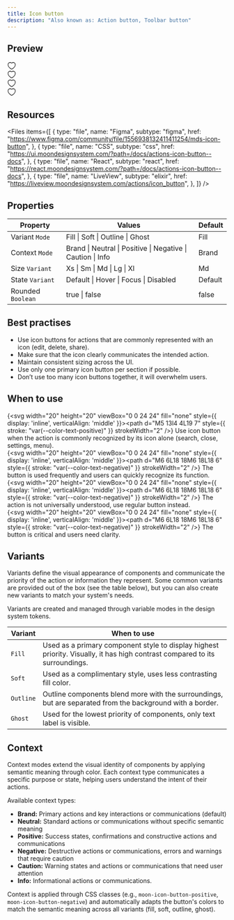 ```yaml
---
title: Icon button
description: "Also known as: Action button, Toolbar button"
---
```


## Preview

<div className="w-full bg-primary h-[320px] flex items-center justify-center border border-primary gap-4">
  <div className="moon-icon-button">
    <svg
      width="20"
      height="20"
      viewBox="0 0 20 20"
      fill="none"
      xmlns="http://www.w3.org/2000/svg"
    >
      <g id="heart">
        <path
          id="Icon"
          fill-rule="evenodd"
          clip-rule="evenodd"
          d="M3.45441 2.79572C5.93855 1.27194 8.16707 1.87923 9.51335 2.89026C9.73484 3.05659 9.88684 3.17042 10 3.24729C10.1132 3.17042 10.2652 3.05659 10.4866 2.89026C11.8329 1.87923 14.0615 1.27194 16.5456 2.79572C18.2633 3.84936 19.2298 6.05026 18.8907 8.57902C18.5499 11.12 16.9052 13.9938 13.4222 16.5718C13.3931 16.5934 13.3642 16.6148 13.3355 16.636C12.126 17.5318 11.3251 18.125 10 18.125C8.67495 18.125 7.87396 17.5318 6.66447 16.636C6.63581 16.6148 6.60691 16.5934 6.57778 16.5718C3.09478 13.9938 1.45012 11.12 1.10933 8.57902C0.770179 6.05026 1.7367 3.84936 3.45441 2.79572ZM9.86938 3.32783C9.8667 3.32904 9.86718 3.32865 9.87054 3.3273C9.87011 3.3275 9.86972 3.32768 9.86938 3.32783ZM10.1295 3.32729C10.1328 3.32864 10.1333 3.32904 10.1306 3.32783C10.1303 3.32768 10.1299 3.3275 10.1295 3.32729ZM8.76273 3.88979C7.76562 3.14099 6.09326 2.64347 4.10799 3.86123C2.89289 4.60658 2.0612 6.27264 2.34824 8.41286C2.63365 10.5409 4.0396 13.138 7.32144 15.5671C8.63991 16.543 9.12114 16.875 10 16.875C10.8789 16.875 11.3601 16.543 12.6786 15.5671C15.9604 13.138 17.3664 10.5409 17.6518 8.41286C17.9388 6.27264 17.1071 4.60658 15.892 3.86123C13.9067 2.64347 12.2344 3.14099 11.2373 3.88979L11.2198 3.90288C10.9945 4.0721 10.801 4.21746 10.6462 4.31882C10.5657 4.3715 10.4766 4.42514 10.3841 4.46693C10.2963 4.50659 10.1615 4.55621 10 4.55621C9.83847 4.55621 9.70365 4.50659 9.61589 4.46693C9.52341 4.42514 9.43431 4.3715 9.35384 4.31882C9.19901 4.21745 9.00546 4.07209 8.78012 3.90285L8.76273 3.88979Z"
          fill="currentColor"
        />
      </g>
    </svg>
  </div>
  <div className="moon-icon-button moon-icon-button-soft">
    <svg
      width="20"
      height="20"
      viewBox="0 0 20 20"
      fill="none"
      xmlns="http://www.w3.org/2000/svg"
    >
      <g id="heart">
        <path
          id="Icon"
          fill-rule="evenodd"
          clip-rule="evenodd"
          d="M3.45441 2.79572C5.93855 1.27194 8.16707 1.87923 9.51335 2.89026C9.73484 3.05659 9.88684 3.17042 10 3.24729C10.1132 3.17042 10.2652 3.05659 10.4866 2.89026C11.8329 1.87923 14.0615 1.27194 16.5456 2.79572C18.2633 3.84936 19.2298 6.05026 18.8907 8.57902C18.5499 11.12 16.9052 13.9938 13.4222 16.5718C13.3931 16.5934 13.3642 16.6148 13.3355 16.636C12.126 17.5318 11.3251 18.125 10 18.125C8.67495 18.125 7.87396 17.5318 6.66447 16.636C6.63581 16.6148 6.60691 16.5934 6.57778 16.5718C3.09478 13.9938 1.45012 11.12 1.10933 8.57902C0.770179 6.05026 1.7367 3.84936 3.45441 2.79572ZM9.86938 3.32783C9.8667 3.32904 9.86718 3.32865 9.87054 3.3273C9.87011 3.3275 9.86972 3.32768 9.86938 3.32783ZM10.1295 3.32729C10.1328 3.32864 10.1333 3.32904 10.1306 3.32783C10.1303 3.32768 10.1299 3.3275 10.1295 3.32729ZM8.76273 3.88979C7.76562 3.14099 6.09326 2.64347 4.10799 3.86123C2.89289 4.60658 2.0612 6.27264 2.34824 8.41286C2.63365 10.5409 4.0396 13.138 7.32144 15.5671C8.63991 16.543 9.12114 16.875 10 16.875C10.8789 16.875 11.3601 16.543 12.6786 15.5671C15.9604 13.138 17.3664 10.5409 17.6518 8.41286C17.9388 6.27264 17.1071 4.60658 15.892 3.86123C13.9067 2.64347 12.2344 3.14099 11.2373 3.88979L11.2198 3.90288C10.9945 4.0721 10.801 4.21746 10.6462 4.31882C10.5657 4.3715 10.4766 4.42514 10.3841 4.46693C10.2963 4.50659 10.1615 4.55621 10 4.55621C9.83847 4.55621 9.70365 4.50659 9.61589 4.46693C9.52341 4.42514 9.43431 4.3715 9.35384 4.31882C9.19901 4.21745 9.00546 4.07209 8.78012 3.90285L8.76273 3.88979Z"
          fill="currentColor"
        />
      </g>
    </svg>
  </div>
  <div className="moon-icon-button moon-icon-button-outline">
    <svg
      width="20"
      height="20"
      viewBox="0 0 20 20"
      fill="none"
      xmlns="http://www.w3.org/2000/svg"
    >
      <g id="heart">
        <path
          id="Icon"
          fill-rule="evenodd"
          clip-rule="evenodd"
          d="M3.45441 2.79572C5.93855 1.27194 8.16707 1.87923 9.51335 2.89026C9.73484 3.05659 9.88684 3.17042 10 3.24729C10.1132 3.17042 10.2652 3.05659 10.4866 2.89026C11.8329 1.87923 14.0615 1.27194 16.5456 2.79572C18.2633 3.84936 19.2298 6.05026 18.8907 8.57902C18.5499 11.12 16.9052 13.9938 13.4222 16.5718C13.3931 16.5934 13.3642 16.6148 13.3355 16.636C12.126 17.5318 11.3251 18.125 10 18.125C8.67495 18.125 7.87396 17.5318 6.66447 16.636C6.63581 16.6148 6.60691 16.5934 6.57778 16.5718C3.09478 13.9938 1.45012 11.12 1.10933 8.57902C0.770179 6.05026 1.7367 3.84936 3.45441 2.79572ZM9.86938 3.32783C9.8667 3.32904 9.86718 3.32865 9.87054 3.3273C9.87011 3.3275 9.86972 3.32768 9.86938 3.32783ZM10.1295 3.32729C10.1328 3.32864 10.1333 3.32904 10.1306 3.32783C10.1303 3.32768 10.1299 3.3275 10.1295 3.32729ZM8.76273 3.88979C7.76562 3.14099 6.09326 2.64347 4.10799 3.86123C2.89289 4.60658 2.0612 6.27264 2.34824 8.41286C2.63365 10.5409 4.0396 13.138 7.32144 15.5671C8.63991 16.543 9.12114 16.875 10 16.875C10.8789 16.875 11.3601 16.543 12.6786 15.5671C15.9604 13.138 17.3664 10.5409 17.6518 8.41286C17.9388 6.27264 17.1071 4.60658 15.892 3.86123C13.9067 2.64347 12.2344 3.14099 11.2373 3.88979L11.2198 3.90288C10.9945 4.0721 10.801 4.21746 10.6462 4.31882C10.5657 4.3715 10.4766 4.42514 10.3841 4.46693C10.2963 4.50659 10.1615 4.55621 10 4.55621C9.83847 4.55621 9.70365 4.50659 9.61589 4.46693C9.52341 4.42514 9.43431 4.3715 9.35384 4.31882C9.19901 4.21745 9.00546 4.07209 8.78012 3.90285L8.76273 3.88979Z"
          fill="currentColor"
        />
      </g>
    </svg>
  </div>
  <div className="moon-icon-button moon-icon-button-ghost">
    <svg
      width="20"
      height="20"
      viewBox="0 0 20 20"
      fill="none"
      xmlns="http://www.w3.org/2000/svg"
    >
      <g id="heart">
        <path
          id="Icon"
          fill-rule="evenodd"
          clip-rule="evenodd"
          d="M3.45441 2.79572C5.93855 1.27194 8.16707 1.87923 9.51335 2.89026C9.73484 3.05659 9.88684 3.17042 10 3.24729C10.1132 3.17042 10.2652 3.05659 10.4866 2.89026C11.8329 1.87923 14.0615 1.27194 16.5456 2.79572C18.2633 3.84936 19.2298 6.05026 18.8907 8.57902C18.5499 11.12 16.9052 13.9938 13.4222 16.5718C13.3931 16.5934 13.3642 16.6148 13.3355 16.636C12.126 17.5318 11.3251 18.125 10 18.125C8.67495 18.125 7.87396 17.5318 6.66447 16.636C6.63581 16.6148 6.60691 16.5934 6.57778 16.5718C3.09478 13.9938 1.45012 11.12 1.10933 8.57902C0.770179 6.05026 1.7367 3.84936 3.45441 2.79572ZM9.86938 3.32783C9.8667 3.32904 9.86718 3.32865 9.87054 3.3273C9.87011 3.3275 9.86972 3.32768 9.86938 3.32783ZM10.1295 3.32729C10.1328 3.32864 10.1333 3.32904 10.1306 3.32783C10.1303 3.32768 10.1299 3.3275 10.1295 3.32729ZM8.76273 3.88979C7.76562 3.14099 6.09326 2.64347 4.10799 3.86123C2.89289 4.60658 2.0612 6.27264 2.34824 8.41286C2.63365 10.5409 4.0396 13.138 7.32144 15.5671C8.63991 16.543 9.12114 16.875 10 16.875C10.8789 16.875 11.3601 16.543 12.6786 15.5671C15.9604 13.138 17.3664 10.5409 17.6518 8.41286C17.9388 6.27264 17.1071 4.60658 15.892 3.86123C13.9067 2.64347 12.2344 3.14099 11.2373 3.88979L11.2198 3.90288C10.9945 4.0721 10.801 4.21746 10.6462 4.31882C10.5657 4.3715 10.4766 4.42514 10.3841 4.46693C10.2963 4.50659 10.1615 4.55621 10 4.55621C9.83847 4.55621 9.70365 4.50659 9.61589 4.46693C9.52341 4.42514 9.43431 4.3715 9.35384 4.31882C9.19901 4.21745 9.00546 4.07209 8.78012 3.90285L8.76273 3.88979Z"
          fill="currentColor"
        />
      </g>
    </svg>
  </div>
</div>

## Resources

<Files
  items={[
    {
      type: "file",
      name: "Figma",
      subtype: "figma",
      href: "https://www.figma.com/community/file/1556938132411411254/mds-icon-button",
    },
    {
      type: "file",
      name: "CSS",
      subtype: "css",
      href: "https://ui.moondesignsystem.com/?path=/docs/actions-icon-button--docs",
    },
    {
      type: "file",
      name: "React",
      subtype: "react",
      href: "https://react.moondesignsystem.com/?path=/docs/actions-icon-button--docs",
    },
    {
      type: "file",
      name: "LiveView",
      subtype: "elixir",
      href: "https://liveview.moondesignsystem.com/actions/icon_button",
    },
  ]}
/>

## Properties

| **Property**      | **Values**                                                  | **Default** |
| ----------------- | ----------------------------------------------------------- | ----------- |
| Variant `Mode`    | Fill \| Soft \| Outline \| Ghost                            | Fill        |
| Context `Mode`    | Brand \| Neutral \| Positive \| Negative \| Caution \| Info | Brand       |
| Size `Variant`    | Xs \| Sm \| Md \| Lg \| Xl                                  | Md          |
| State `Variant`   | Default \| Hover \| Focus \| Disabled                       | Default     |
| Rounded `Boolean` | true \| false                                               | false       |

## Best practises

- Use icon buttons for actions that are commonly represented with an icon (edit, delete, share).
- Make sure that the icon clearly communicates the intended action.
- Maintain consistent sizing across the UI.
- Use only one primary icon button per section if possible.
- Don’t use too many icon buttons together, it will overwhelm users.

## When to use

{<svg width="20" height="20" viewBox="0 0 24 24" fill="none" style={{ display: 'inline', verticalAlign: 'middle' }}><path d="M5 13l4 4L19 7" style={{ stroke: "var(--color-text-positive)" }} strokeWidth="2" /></svg>} Use icon button when the action is commonly recognized by its icon alone (search, close, settings, menu). <br/>
{<svg width="20" height="20" viewBox="0 0 24 24" fill="none" style={{ display: 'inline', verticalAlign: 'middle' }}><path d="M6 6L18 18M6 18L18 6" style={{ stroke: "var(--color-text-negative)" }} strokeWidth="2" /></svg>} The button is used frequently and users can quickly recognize its function. <br/>
{<svg width="20" height="20" viewBox="0 0 24 24" fill="none" style={{ display: 'inline', verticalAlign: 'middle' }}><path d="M6 6L18 18M6 18L18 6" style={{ stroke: "var(--color-text-negative)" }} strokeWidth="2" /></svg>} The action is not universally understood, use regular button instead. <br/>
{<svg width="20" height="20" viewBox="0 0 24 24" fill="none" style={{ display: 'inline', verticalAlign: 'middle' }}><path d="M6 6L18 18M6 18L18 6" style={{ stroke: "var(--color-text-negative)" }} strokeWidth="2" /></svg>} The button is critical and users need clarity.

## Variants

Variants define the visual appearance of components and communicate the priority of the action or information they represent. Some common variants are provided out of the box (see the table below), but you can also create new variants to match your system's needs.

Variants are created and managed through variable modes in the design system tokens.

| **Variant** | **When to use**                                                                                                             |
| ----------- | --------------------------------------------------------------------------------------------------------------------------- |
| `Fill`      | Used as a primary component style to display highest priority. Visually, it has high contrast compared to its surroundings. |
| `Soft`      | Used as a complimentary style, uses less contrasting fill color.                                                            |
| `Outline`   | Outline components blend more with the surroundings, but are separated from the background with a border.                   |
| `Ghost`     | Used for the lowest priority of components, only text label is visible.                                                     |

## Context

Context modes extend the visual identity of components by applying semantic meaning through color. Each context type communicates a specific purpose or state, helping users understand the intent of their actions.

Available context types:

- **Brand:** Primary actions and key interactions or communications (default)
- **Neutral:** Standard actions or communications without specific semantic meaning
- **Positive:** Success states, confirmations and constructive actions and communications
- **Negative:** Destructive actions or communications, errors and warnings that require caution
- **Caution:** Warning states and actions or communications that need user attention
- **Info:** Informational actions or communications.

Context is applied through CSS classes (e.g., `moon-icon-button-positive`, `moon-icon-button-negative`) and automatically adapts the button's colors to match the semantic meaning across all variants (fill, soft, outline, ghost).
